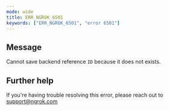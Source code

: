 ```yaml
---
mode: wide
title: ERR_NGROK_6501
keywords: ["ERR_NGROK_6501", "error 6501"]
---
```


## Message

Cannot save backend reference `ID` because it does not exists.

## Further help

If you're having trouble resolving this error, please reach out to [support@ngrok.com](mailto:support@ngrok.com?subject=Help%20with%20ERR_NGROK_6501)
